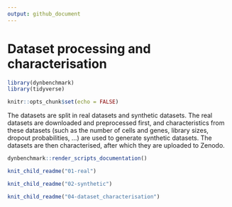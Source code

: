 ```yaml
---
output: github_document
---
```


# Dataset processing and characterisation

```r
library(dynbenchmark)
library(tidyverse)

knitr::opts_chunk$set(echo = FALSE)
```

The datasets are split in real datasets and synthetic datasets. The real datasets are downloaded and preprocessed first, and characteristics from these datasets (such as the number of cells and genes, library sizes, dropout probabilities, ...) are used to generate synthetic datasets. The datasets are then characterised, after which they are uploaded to Zenodo.

```r
dynbenchmark::render_scripts_documentation()
```

```r
knit_child_readme("01-real")
```

```r
knit_child_readme("02-synthetic")
```

```r
knit_child_readme("04-dataset_characterisation")
```

